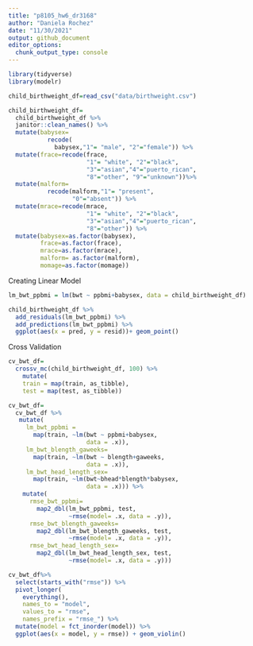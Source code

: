 ```yaml
---
title: "p8105_hw6_dr3168"
author: "Daniela Rochez"
date: "11/30/2021"
output: github_document
editor_options: 
  chunk_output_type: console
---
```



```r
library(tidyverse)
library(modelr)
```

```r
child_birthweight_df=read_csv("data/birthweight.csv")

child_birthweight_df=
  child_birthweight_df %>% 
  janitor::clean_names() %>% 
  mutate(babysex=
           recode(
             babysex,"1"= "male", "2"="female")) %>%
  mutate(frace=recode(frace, 
                      "1"= "white", "2"="black",
                      "3"="asian","4"="puerto_rican",
                      "8"="other", "9"="unknown"))%>%
  mutate(malform=
           recode(malform,"1"= "present",
                  "0"="absent")) %>% 
  mutate(mrace=recode(mrace, 
                      "1"= "white", "2"="black",
                      "3"="asian","4"="puerto_rican",
                      "8"="other")) %>% 
  mutate(babysex=as.factor(babysex),
         frace=as.factor(frace),
         mrace=as.factor(mrace),
         malform= as.factor(malform),
         momage=as.factor(momage))

```
Creating Linear Model
```r

lm_bwt_ppbmi = lm(bwt ~ ppbmi+babysex, data = child_birthweight_df)

child_birthweight_df %>% 
  add_residuals(lm_bwt_ppbmi) %>%
  add_predictions(lm_bwt_ppbmi) %>% 
  ggplot(aes(x = pred, y = resid))+ geom_point()

```

Cross Validation
```r
cv_bwt_df=
  crossv_mc(child_birthweight_df, 100) %>% 
    mutate(
    train = map(train, as_tibble),
    test = map(test, as_tibble))
```


```r
cv_bwt_df=
  cv_bwt_df %>% 
   mutate(
     lm_bwt_ppbmi = 
       map(train, ~lm(bwt ~ ppbmi+babysex, 
                      data = .x)),
     lm_bwt_blength_gaweeks=
       map(train, ~lm(bwt ~ blength+gaweeks, 
                      data = .x)),
     lm_bwt_head_length_sex= 
       map(train, ~lm(bwt~bhead*blength*babysex,
                      data = .x))) %>% 
    mutate(
      rmse_bwt_ppbmi=
        map2_dbl(lm_bwt_ppbmi, test, 
                 ~rmse(model= .x, data = .y)),
      rmse_bwt_blength_gaweeks=
        map2_dbl(lm_bwt_blength_gaweeks, test, 
                 ~rmse(model= .x, data = .y)),
      rmse_bwt_head_length_sex=
        map2_dbl(lm_bwt_head_length_sex, test, 
                 ~rmse(model= .x, data = .y)))
```

```r
cv_bwt_df%>% 
  select(starts_with("rmse")) %>% 
  pivot_longer(
    everything(),
    names_to = "model", 
    values_to = "rmse",
    names_prefix = "rmse_") %>% 
  mutate(model = fct_inorder(model)) %>% 
  ggplot(aes(x = model, y = rmse)) + geom_violin()
```

